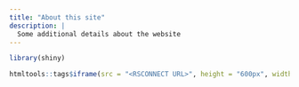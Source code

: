 ```yaml
---
title: "About this site"
description: |
  Some additional details about the website
---
```


```r
library(shiny)
```


```r
htmltools::tags$iframe(src = "<RSCONNECT URL>", height = "600px", width = "100%", `data-external` = "1")
```

